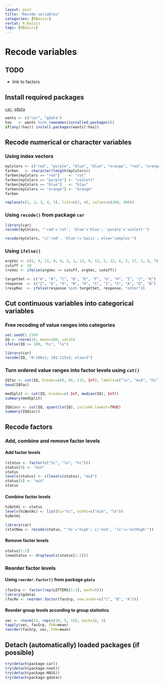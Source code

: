 ```yaml
---
layout: post
title: "Recode variables"
categories: [RBasics]
rerCat: R_Basics
tags: [RBasics]
---
```


Recode variables
=========================

TODO
-------------------------

 - link to factors

Install required packages
-------------------------

[`car`](http://cran.r-project.org/package=car), [`gdata`](http://cran.r-project.org/package=gdata)

```r
wants <- c("car", "gdata")
has   <- wants %in% rownames(installed.packages())
if(any(!has)) install.packages(wants[!has])
```

Recode numerical or character variables
-------------------------
    
### Using index vectors

```r
myColors <- c("red", "purple", "blue", "blue", "orange", "red", "orange")
farben   <- character(length(myColors))
farben[myColors == "red"]    <- "rot"
farben[myColors == "purple"] <- "violett"
farben[myColors == "blue"]   <- "blau"
farben[myColors == "orange"] <- "orange"
farben
```

```r
replace(c(1, 2, 3, 4, 5), list=c(2, 4), values=c(200, 400))
```

### Using `recode()` from package `car`

```r
library(car)
recode(myColors, "'red'='rot'; 'blue'='blau'; 'purple'='violett'")
```

```r
recode(myColors, "c('red', 'blue')='basic'; else='complex'")
```

### Using `ifelse()`

```r
orgVec <- c(5, 9, 11, 8, 9, 3, 1, 13, 9, 12, 5, 12, 6, 3, 17, 5, 8, 7)
cutoff <- 10
(reVec <- ifelse(orgVec <= cutoff, orgVec, cutoff))
```

```r
targetSet <- c("A", "B", "C", "D", "E", "F", "G", "H", "I", "J", "K")
response  <- c("Z", "E", "O", "W", "H", "C", "I", "G", "A", "O", "B")
(respRec  <- ifelse(response %in% targetSet, response, "other"))
```

Cut continuous variables into categorical variables
-------------------------

### Free recoding of value ranges into categories

```r
set.seed(1.234)
IQ <- rnorm(20, mean=100, sd=15)
ifelse(IQ >= 100, "hi", "lo")
```

```r
library(car)
recode(IQ, "0:100=1; 101:115=2; else=3")
```

### Turn ordered value ranges into factor levels using `cut()`

```r
IQfac <- cut(IQ, breaks=c(0, 85, 115, Inf), labels=c("lo", "mid", "hi"))
head(IQfac)
```

```r
medSplit <- cut(IQ, breaks=c(-Inf, median(IQ), Inf))
summary(medSplit)
```

```r
IQdiscr <- cut(IQ, quantile(IQ), include.lowest=TRUE)
summary(IQdiscr)
```

Recode factors
-------------------------

### Add, combine and remove factor levels

#### Add factor levels

```r
(status <- factor(c("hi", "lo", "hi")))
status[4] <- "mid"
status
levels(status) <- c(levels(status), "mid")
status[4] <- "mid"
status
```

#### Combine factor levels

```r
hiNotHi <- status
levels(hiNotHi) <- list(hi="hi", notHi=c("mid", "lo"))
hiNotHi
```

```r
library(car)
(statNew <- recode(status, "'hi'='high'; c('mid', 'lo')='notHigh'"))
```

#### Remove factor levels

```r
status[1:2]
(newStatus <- droplevels(status[1:2]))
```

### Reorder factor levels

#### Using `reorder.factor()` from package `gdata`

```r
(facGrp <- factor(rep(LETTERS[1:3], each=5)))
library(gdata)
(facRe <- reorder.factor(facGrp, new.order=c("C", "B", "A")))
```

#### Reorder group levels according to group statistics

```r
vec <- rnorm(15, rep(c(10, 5, 15), each=5), 3)
tapply(vec, facGrp, FUN=mean)
reorder(facGrp, vec, FUN=mean)
```

Detach (automatically) loaded packages (if possible)
-------------------------

```r
try(detach(package:car))
try(detach(package:nnet))
try(detach(package:MASS))
try(detach(package:gdata))
```

